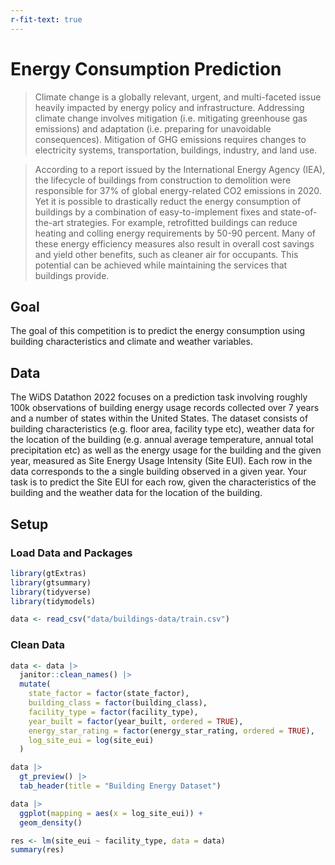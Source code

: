 ```yaml
---
r-fit-text: true
---
```


# Energy Consumption Prediction

> Climate change is a globally relevant, urgent, and multi-faceted issue heavily impacted by energy policy and infrastructure. Addressing climate change involves mitigation (i.e. mitigating greenhouse gas emissions) and adaptation (i.e. preparing for unavoidable consequences). Mitigation of GHG emissions requires changes to electricity systems, transportation, buildings, industry, and land use. 

> According to a report issued by the International Energy Agency (IEA), the lifecycle of buildings from construction to demolition were responsible for 37% of global energy-related CO2 emissions in 2020. Yet it is possible to drastically reduct the energy consumption of buildings by a combination of easy-to-implement fixes and state-of-the-art strategies. For example, retrofitted buildings can reduce heating and colling energy requirements by 50-90 percent. Many of these energy efficiency measures also result in overall cost savings and yield other benefits, such as cleaner air for occupants. This potential can be achieved while maintaining the services that buildings provide.

## Goal

The goal of this competition is to predict the energy consumption using building characteristics and climate and weather variables. 

## Data

The WiDS Datathon 2022 focuses on a prediction task involving roughly 100k observations of building energy usage records collected over 7 years and a number of states within the United States. The dataset consists of building characteristics (e.g. floor area, facility type etc), weather data for the location of the building (e.g. annual average temperature, annual total precipitation etc) as well as the energy usage for the building and the given year, measured as Site Energy Usage Intensity (Site EUI). Each row in the data corresponds to the a single building observed in a given year. Your task is to predict the Site EUI for each row, given the characteristics of the building and the weather data for the location of the building.

## Setup

### Load Data and Packages

```r
library(gtExtras)
library(gtsummary)
library(tidyverse)
library(tidymodels)

data <- read_csv("data/buildings-data/train.csv")
```

### Clean Data

```r
data <- data |>
  janitor::clean_names() |>
  mutate(
    state_factor = factor(state_factor),
    building_class = factor(building_class),
    facility_type = factor(facility_type),
    year_built = factor(year_built, ordered = TRUE),
    energy_star_rating = factor(energy_star_rating, ordered = TRUE),
    log_site_eui = log(site_eui)
  )

data |>
  gt_preview() |>
  tab_header(title = "Building Energy Dataset")
```

```r
data |>
  ggplot(mapping = aes(x = log_site_eui)) +
  geom_density()
```

```r
res <- lm(site_eui ~ facility_type, data = data)
summary(res)
```
